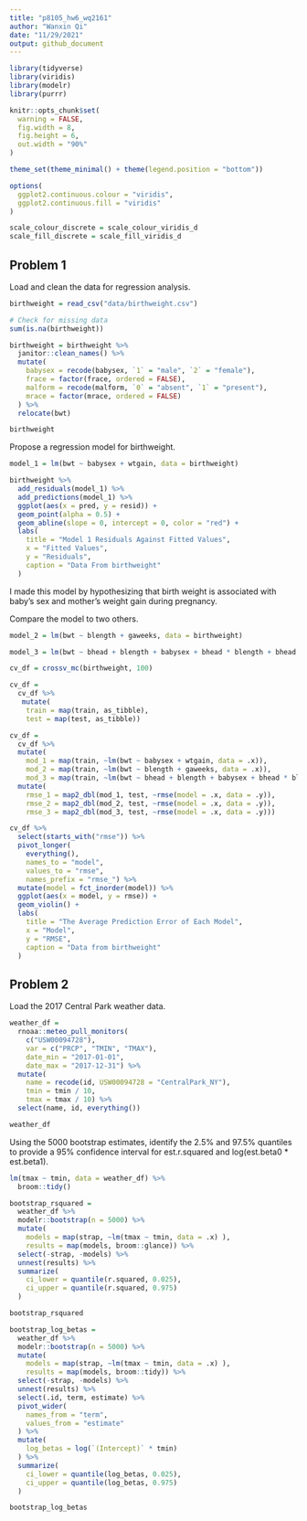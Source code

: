 ```yaml
---
title: "p8105_hw6_wq2161"
author: "Wanxin Qi"
date: "11/29/2021"
output: github_document
---
```


```r
library(tidyverse)
library(viridis)
library(modelr)
library(purrr)

knitr::opts_chunk$set(
  warning = FALSE,
  fig.width = 8,
  fig.height = 6,
  out.width = "90%"
)

theme_set(theme_minimal() + theme(legend.position = "bottom"))

options(
  ggplot2.continuous.colour = "viridis",
  ggplot2.continuous.fill = "viridis"
)

scale_colour_discrete = scale_colour_viridis_d
scale_fill_discrete = scale_fill_viridis_d
```

## Problem 1

Load and clean the data for regression analysis.

```r
birthweight = read_csv("data/birthweight.csv")

# Check for missing data
sum(is.na(birthweight))

birthweight = birthweight %>%
  janitor::clean_names() %>%
  mutate(
    babysex = recode(babysex, `1` = "male", `2` = "female"),
    frace = factor(frace, ordered = FALSE),
    malform = recode(malform, `0` = "absent", `1` = "present"),
    mrace = factor(mrace, ordered = FALSE)
  ) %>%
  relocate(bwt)

birthweight
```

Propose a regression model for birthweight.

```r
model_1 = lm(bwt ~ babysex + wtgain, data = birthweight)

birthweight %>% 
  add_residuals(model_1) %>% 
  add_predictions(model_1) %>%
  ggplot(aes(x = pred, y = resid)) + 
  geom_point(alpha = 0.5) +
  geom_abline(slope = 0, intercept = 0, color = "red") +
  labs(
    title = "Model 1 Residuals Against Fitted Values",
    x = "Fitted Values",
    y = "Residuals",
    caption = "Data From birthweight"
  )
```

I made this model by hypothesizing that birth weight is associated with baby’s sex and mother’s weight gain during pregnancy.

Compare the model to two others.

```r
model_2 = lm(bwt ~ blength + gaweeks, data = birthweight)

model_3 = lm(bwt ~ bhead + blength + babysex + bhead * blength + bhead * babysex + blength * babysex + bhead * blength * babysex, data = birthweight)

cv_df = crossv_mc(birthweight, 100)

cv_df =
  cv_df %>%
   mutate(
    train = map(train, as_tibble),
    test = map(test, as_tibble))

cv_df = 
  cv_df %>% 
  mutate(
    mod_1 = map(train, ~lm(bwt ~ babysex + wtgain, data = .x)),
    mod_2 = map(train, ~lm(bwt ~ blength + gaweeks, data = .x)),
    mod_3 = map(train, ~lm(bwt ~ bhead + blength + babysex + bhead * blength + bhead * babysex + blength * babysex + bhead * blength * babysex, data = as_tibble(.x)))) %>% 
  mutate(
    rmse_1 = map2_dbl(mod_1, test, ~rmse(model = .x, data = .y)),
    rmse_2 = map2_dbl(mod_2, test, ~rmse(model = .x, data = .y)),
    rmse_3 = map2_dbl(mod_3, test, ~rmse(model = .x, data = .y)))

cv_df %>% 
  select(starts_with("rmse")) %>% 
  pivot_longer(
    everything(),
    names_to = "model", 
    values_to = "rmse",
    names_prefix = "rmse_") %>% 
  mutate(model = fct_inorder(model)) %>% 
  ggplot(aes(x = model, y = rmse)) + 
  geom_violin() +
  labs(
    title = "The Average Prediction Error of Each Model",
    x = "Model",
    y = "RMSE",
    caption = "Data from birthweight"
  )
```

## Problem 2

Load the 2017 Central Park weather data.

```r
weather_df = 
  rnoaa::meteo_pull_monitors(
    c("USW00094728"),
    var = c("PRCP", "TMIN", "TMAX"), 
    date_min = "2017-01-01",
    date_max = "2017-12-31") %>%
  mutate(
    name = recode(id, USW00094728 = "CentralPark_NY"),
    tmin = tmin / 10,
    tmax = tmax / 10) %>%
  select(name, id, everything())

weather_df
```

Using the 5000 bootstrap estimates, identify the 2.5% and 97.5% quantiles to provide a 95% confidence interval for est.r.squared and log(est.beta0 * est.beta1).

```r
lm(tmax ~ tmin, data = weather_df) %>%
  broom::tidy()

bootstrap_rsquared =
  weather_df %>% 
  modelr::bootstrap(n = 5000) %>% 
  mutate(
    models = map(strap, ~lm(tmax ~ tmin, data = .x) ),
    results = map(models, broom::glance)) %>% 
  select(-strap, -models) %>% 
  unnest(results) %>%
  summarize(
    ci_lower = quantile(r.squared, 0.025), 
    ci_upper = quantile(r.squared, 0.975)
  )

bootstrap_rsquared

bootstrap_log_betas =
  weather_df %>%
  modelr::bootstrap(n = 5000) %>% 
  mutate(
    models = map(strap, ~lm(tmax ~ tmin, data = .x) ),
    results = map(models, broom::tidy)) %>% 
  select(-strap, -models) %>% 
  unnest(results) %>%
  select(.id, term, estimate) %>%
  pivot_wider(
    names_from = "term",
    values_from = "estimate"
  ) %>%
  mutate(
    log_betas = log(`(Intercept)` * tmin)
  ) %>%
  summarize(
    ci_lower = quantile(log_betas, 0.025), 
    ci_upper = quantile(log_betas, 0.975)
  )

bootstrap_log_betas
```

